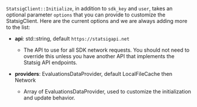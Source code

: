 `StatsigClient::Initialize`, in addition to `sdk_key` and `user`, takes an optional parameter `options` that you can provide 
to customize the StatsigClient. Here are the current options and we are always adding more to the list:

- **api**: std::string, default `https://statsigapi.net`
  - The API to use for all SDK network requests. You should not need to override this 
  unless you have another API that implements the Statsig API endpoints.

- **providers**: EvaluationsDataProvider, default LocalFileCache then Network
  - Array of EvaluationsDataProvider, used to customize the initialization and update behavior.
